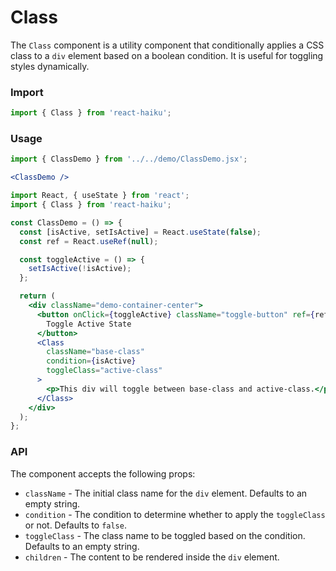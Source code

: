 # Class

The `Class` component is a utility component that conditionally applies a CSS class to a `div` element based on a boolean condition. It is useful for toggling styles dynamically.

### Import

```jsx
import { Class } from 'react-haiku';
```

### Usage

```jsx
import { ClassDemo } from '../../demo/ClassDemo.jsx';

<ClassDemo />
```

```jsx
import React, { useState } from 'react';
import { Class } from 'react-haiku';

const ClassDemo = () => {
  const [isActive, setIsActive] = React.useState(false);
  const ref = React.useRef(null);

  const toggleActive = () => {
    setIsActive(!isActive);
  };

  return (
    <div className="demo-container-center">
      <button onClick={toggleActive} className="toggle-button" ref={ref}>
        Toggle Active State
      </button>
      <Class
        className="base-class"
        condition={isActive}
        toggleClass="active-class"
      >
        <p>This div will toggle between base-class and active-class.</p>
      </Class>
    </div>
  );
};
```

### API

The component accepts the following props:

- `className` - The initial class name for the `div` element. Defaults to an empty string.
- `condition` - The condition to determine whether to apply the `toggleClass` or not. Defaults to `false`.
- `toggleClass` - The class name to be toggled based on the condition. Defaults to an empty string.
- `children` - The content to be rendered inside the `div` element.
